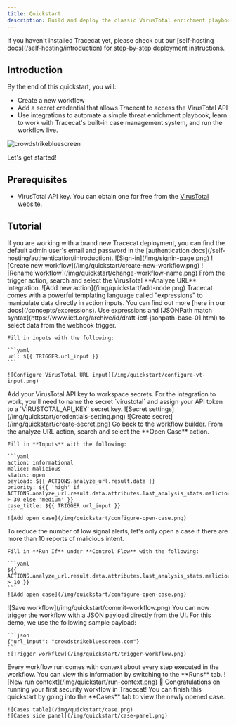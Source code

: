 ```yaml
---
title: Quickstart
description: Build and deploy the classic VirusTotal enrichment playbook in 15 minutes.
---
```


<Warning>
If you haven't installed Tracecat yet, please check out our [self-hosting docs](/self-hosting/introduction) for step-by-step deployment instructions.
</Warning>

## Introduction

By the end of this quickstart, you will:
- Create a new workflow
- Add a secret credential that allows Tracecat to access the VirusTotal API
- Use integrations to automate a simple threat enrichment playbook,
learn to work with Tracecat's built-in case management system,
and run the workflow live.

![crowdstrikebluescreen](/img/quickstart/configure-open-case.png)

Let's get started!

## Prerequisites
- VirusTotal API key. You can obtain one for free from the [VirusTotal website](https://www.virustotal.com/gui/my-apikey).

## Tutorial

<Steps>
  <Step title="Log into Tracecat">
    <Note>
        If you are working with a brand new Tracecat deployment, you can find the default admin user's email and password in the [authentication docs](/self-hosting/authentication/introduction).
    </Note>
    ![Sign-in](/img/signin-page.png)
  </Step>
  <Step title="Create a new workflow">
    ![Create new workflow](/img/quickstart/create-new-workflow.png)
  </Step>
  <Step title="Rename workflow">
    ![Rename workflow](/img/quickstart/change-workflow-name.png)
  </Step>
  <Step title="Add enrichment step">
    From the trigger action, search and select the VirusTotal **Analyze URL** integration.
    ![Add new action](/img/quickstart/add-node.png)
  </Step>
  <Step title="Pass URL from webhook into analyze URL action inputs">
    <Tip>
        Tracecat comes with a powerful templating language called "expressions" to manipulate data directly in action inputs.
        You can find out more [here in our docs](/concepts/expressions).
    </Tip>
    Use expressions and [JSONPath match syntax](https://www.ietf.org/archive/id/draft-ietf-jsonpath-base-01.html) to select data from the webhook trigger.

    Fill in inputs with the following:

    ```yaml
    url: ${{ TRIGGER.url_input }}
    ```

    ![Configure VirusTotal URL input](/img/quickstart/configure-vt-input.png)
  </Step>
  <Step title="Add secret">
    Add your VirusTotal API key to workspace secrets.
    For the integration to work, you'll need to name the secret `virustotal` and assign your API token to a `VIRUSTOTAL_API_KEY` secret key.
    ![Secret settings](/img/quickstart/credentials-setting.png)
    ![Create secret](/img/quickstart/create-secret.png)
  </Step>
  <Step title="Add open case step">
    Go back to the workflow builder.
    From the analyze URL action, search and select the **Open Case** action.

    Fill in **Inputs** with the following:
    
    ```yaml
    action: informational
    malice: malicious
    status: open
    payload: ${{ ACTIONS.analyze_url.result.data }}
    priority: ${{ 'high' if ACTIONS.analyze_url.result.data.attributes.last_analysis_stats.malicious > 30 else 'medium' }}
    case_title: ${{ TRIGGER.url_input }}
    ```
    ![Add open case](/img/quickstart/configure-open-case.png)
  </Step>
  <Step title="Add condition to open case">
    To reduce the number of low signal alerts, let's only open a case if there are more than 10 reports of malicious intent.

    Fill in **Run If** under **Control Flow** with the following:
    
    ```yaml
    ${{ ACTIONS.analyze_url.result.data.attributes.last_analysis_stats.malicious > 10 }}
    ```
    ![Add open case](/img/quickstart/configure-open-case.png)
  </Step>
  <Step title="Commit (AKA save) workflow">
    ![Save workflow](/img/quickstart/commit-workflow.png)
  </Step>
  <Step title="Trigger workflow">
    You can now trigger the workflow with a JSON payload directly from the UI.
    For this demo, we use the following sample payload:

    ```json
    {"url_input": "crowdstrikebluescreen.com"}
    ```
    ![Trigger workflow](/img/quickstart/trigger-workflow.png)
  </Step>
  <Step title="View workflow context">
    Every workflow run comes with context about every step executed in the workflow.
    You can view this information by switching to the **Runs** tab.
    ![New run context](/img/quickstart/run-context.png)
  </Step>
  <Step title="View open case">
    🎉 Congratulations on running your first security workflow in Tracecat!
    You can finish this quickstart by going into the **Cases** tab to view the newly opened case.

    ![Cases table](/img/quickstart/case.png)
    ![Cases side panel](/img/quickstart/case-panel.png)

  </Step>
</Steps>
